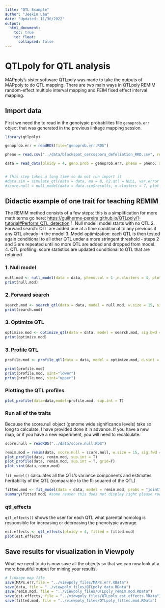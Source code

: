 ```yaml
---
title: "QTL Example"
author: "Jeekin Lau"
date: "Updated: 11/30/2022"
output:   
  html_document:
    toc: true
    toc_float: 
      collapsed: false
---
```



# QTLpoly for QTL analysis

MAPpoly's sister software QTLpoly was made to take the outputs of MAPpoly to do QTL mapping. There are two main ways in QTLpoly REMIM random-effect multiple interval mapping and FEIM fixed effect interval mapping.

## Import data

First we need the to read in the genotypic probabilites file `genoprob.err` object that was generated in the previous linkage mapping session.

```r
library(qtlpoly)

genoprob.err = readRDS(file="genoprob.err.RDS")

pheno = read.csv("../data/blackspot_cercospora_defoliation_RRD.csv", row.names = 1)

data = read_data(ploidy = 4, geno.prob = genoprob.err, pheno = pheno, step = 1)


# this step takes a long time so do not run import it
#data.sim = simulate_qtl(data = data, mu = 0, h2.qtl = NULL, var.error = 1, n.sim = 1000, missing = TRUE, seed = 123) 
#score.null = null_model(data = data.sim$results, n.clusters = 7, plot = NULL)
```

## Didactic example of one trait for teaching REMIM

The REMIM method consists of a few steps: this is a simplification for more math terms go here: <https://guilherme-pereira.github.io/QTLpoly/1-tutorial#Perform_QTL_detection> 1. Null model: model starts with no QTL 2. Forward search: QTL are added one at a time conditional to any previous if any QTL already in the model 3. Model optimization: each QTL is then tested again conditional to all other QTL under a more stringent threshold - steps 2 and 3 are repeated until no more QTL are added and dropped from model. 4. QTL profiling: score statistics are updated conditional to QTL that are retained

### 1. Null model

```r
null.mod <- null_model(data = data, pheno.col = 1 ,n.clusters = 4, plot = "null")
print(null.mod)
```

### 2. Forward search

```r
search.mod <- search_qtl(data = data, model = null.mod, w.size = 15, sig.fwd = 0.01, n.clusters = 4, plot = "search")
print(search.mod)
```

### 3. Optimize QTL

```r
optimize.mod <- optimize_qtl(data = data, model = search.mod, sig.bwd = 1e-04,  n.clusters = 4, plot = "optimize")
print(optimize.mod)
```

### 3. Profile QTL

```r
profile.mod <- profile_qtl(data = data, model = optimize.mod, d.sint = 1.5,  polygenes = FALSE, n.clusters = 4, plot = "profile")
```

```r
print(profile.mod)
print(profile.mod, sint="lower")
print(profile.mod, sint="upper")
```

### Plotting the QTL profiles

```r
plot_profile(data=data,model=profile.mod, sup.int = T) 
```

### Run all of the traits

Because the score.null object (genome wide significance levels) take so long to calculate, I have provided done it in advance. If you have a new map, or if you have a new experiment, you will need to recalculate.

```r
score.null = readRDS("../data/score.null.RDS")

remim.mod = remim(data, score.null = score.null, w.size = 15, sig.fwd = 0.2, sig.bwd = 0.05, n.clusters = 7)
plot_profile(data, remim.mod, sup.int = T)
plot_profile(data, remim.mod, sup.int = T, grid=T)
plot_sint(data,remim.mod)
```

`fit_model()` calculates all the QTL's variance components and estimates heritability of the QTL (comparable to the R-squared of the QTL)

```r
fitted.mod <- fit_model(data = data, model = remim.mod, probs = "joint", polygenes = "none")
summary(fitted.mod) #some reason this does not display right please run in the console to see results
```

### qtl_effects

`qtl_effects()` shows the user for each QTL what parental homolog is responsible for increasing or decreasing the phenotypic average.

```r
est.effects <- qtl_effects(ploidy = 4, fitted = fitted.mod)
plot(est.effects)
```

## Save results for visualization in Viewpoly

What we need to do is now save all the objects so that we can now look at a more beautiful output for mining your results.

```r
# linkage map file
save(MAPs.err,file = "../viewpoly_files/MAPs.err.RData")
save(data, file = "../viewpoly_files/QTLpoly_data.RData")
save(remim.mod, file = "../viewpoly_files/QTLpoly_remim.mod.RData")
save(est.effects, file = "../viewpoly_files/QTLpoly_est.effects.RData")
save(fitted.mod, file = "../viewpoly_files/QTLpoly_fitted.mod.RData") 
```





